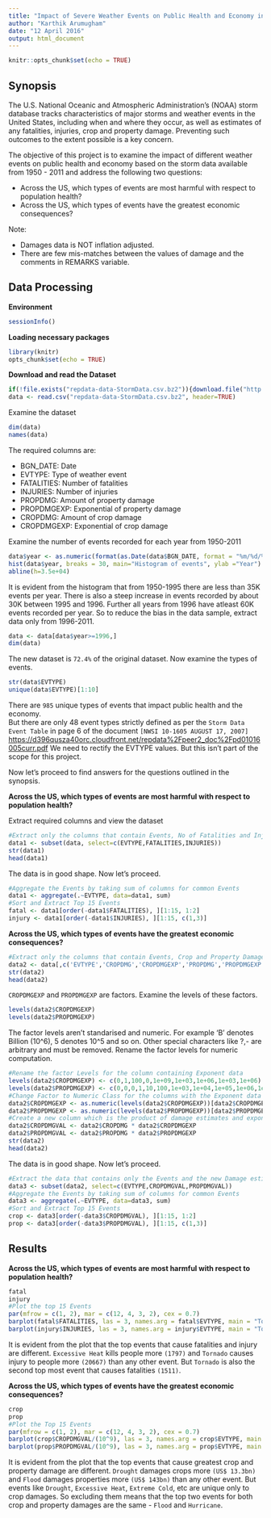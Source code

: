 ```yaml
---
title: "Impact of Severe Weather Events on Public Health and Economy in the United States"
author: "Karthik Arumugham"
date: "12 April 2016"
output: html_document
---
```


```r
knitr::opts_chunk$set(echo = TRUE)
```

## Synopsis

The U.S. National Oceanic and Atmospheric Administration's (NOAA) storm database tracks characteristics of major storms and weather events in the United States, including when and where they occur, as well as estimates of any fatalities, injuries, crop and property damage. Preventing such outcomes to the extent possible is a key concern.

The objective of this project is to examine the impact of different weather events on public health and economy based on the storm data available from 1950 - 2011 and address the following two questions:

* Across the US, which types of events are most harmful with respect to population health?
* Across the US, which types of events have the greatest economic consequences?

Note:

* Damages data is NOT inflation adjusted.
* There are few mis-matches between the values of damage and the comments in REMARKS variable.

## Data Processing

**Environment**
```r
sessionInfo()
```
**Loading necessary packages**
```r
library(knitr)
opts_chunk$set(echo = TRUE)
```

**Download and read the Dataset**
```r
if(!file.exists("repdata-data-StormData.csv.bz2")){download.file("http://d396qusza40orc.cloudfront.net/repdata%2Fdata%2FStormData.csv.bz2",destfile="repdata-data-StormData.csv.bz2")}
data <- read.csv("repdata-data-StormData.csv.bz2", header=TRUE)
```

Examine the dataset
```r
dim(data)
names(data)
```

The required columns are:

* BGN_DATE: Date
* EVTYPE: Type of weather event
* FATALITIES: Number of fatalities
* INJURIES: Number of injuries
* PROPDMG: Amount of property damage
* PROPDMGEXP: Exponential of property damage
* CROPDMG: Amount of crop damage
* CROPDMGEXP: Exponential of crop damage

Examine the number of events recorded for each year from 1950-2011
```r
data$year <- as.numeric(format(as.Date(data$BGN_DATE, format = "%m/%d/%Y %H:%M:%S"), "%Y"))
hist(data$year, breaks = 30, main="Histogram of events", ylab ="Year")
abline(h=3.5e+04)
```

It is evident from the histogram that from 1950-1995 there are less than 35K events per year. There is also a steep increase in events recorded by about 30K between 1995 and 1996. Further all years from 1996 have atleast 60K events recorded per year. So to reduce the bias in the data sample, extract data only from 1996-2011. 

```r
data <- data[data$year>=1996,]
dim(data)
```

The new dataset is `72.4%` of the original dataset. Now examine the types of events.

```r
str(data$EVTYPE)
unique(data$EVTYPE)[1:10]
```

There are `985` unique types of events that impact public health and the economy.  
But there are only 48 event types strictly defined as per the `Storm Data Event Table` in page 6 of the document `[NWSI 10-1605 AUGUST 17, 2007]` <https://d396qusza40orc.cloudfront.net/repdata%2Fpeer2_doc%2Fpd01016005curr.pdf>
We need to rectify the EVTYPE values. But this isn't part of the scope for this project.

Now let's proceed to find answers for the questions outlined in the synopsis.

**Across the US, which types of events are most harmful with respect to population health?**

Extract required columns and view the dataset
```r
#Extract only the columns that contain Events, No of Fatalities and Injuries
data1 <- subset(data, select=c(EVTYPE,FATALITIES,INJURIES))
str(data1)
head(data1)
```

The data is in good shape. Now let's proceed.
```r
#Aggregate the Events by taking sum of columns for common Events
data1 <- aggregate(.~EVTYPE, data=data1, sum)
#Sort and Extract Top 15 Events
fatal <- data1[order(-data1$FATALITIES), ][1:15, 1:2]
injury <- data1[order(-data1$INJURIES), ][1:15, c(1,3)]
```

**Across the US, which types of events have the greatest economic consequences?**

```r
#Extract only the columns that contain Events, Crop and Property Damage Estimates
data2 <- data[,c('EVTYPE','CROPDMG','CROPDMGEXP','PROPDMG','PROPDMGEXP')]
str(data2)
head(data2)
```

`CROPDMGEXP` and `PROPDMGEXP` are factors. Examine the levels of these factors.
```r
levels(data2$CROPDMGEXP)
levels(data2$PROPDMGEXP)
```

The factor levels aren't standarised and numeric. For example 'B' denotes Billion (10^6), 5 denotes 10^5 and so on. Other special characters like ?,- are arbitrary and must be removed. Rename the factor levels for numeric computation.
```r
#Rename the factor Levels for the column containing Exponent data
levels(data2$CROPDMGEXP) <- c(0,1,100,0,1e+09,1e+03,1e+06,1e+03,1e+06)
levels(data2$PROPDMGEXP) <- c(0,0,0,1,10,100,1e+03,1e+04,1e+05,1e+06,1e+07,1e+08,0,1e+09,100,1e+03,1e+06,100,1e+06)
#Change Factor to Numeric Class for the columns with the Exponent data
data2$CROPDMGEXP <- as.numeric(levels(data2$CROPDMGEXP))[data2$CROPDMGEXP]
data2$PROPDMGEXP <- as.numeric(levels(data2$PROPDMGEXP))[data2$PROPDMGEXP]
#Create a new column which is the product of damage estimates and exponent
data2$CROPDMGVAL <- data2$CROPDMG * data2$CROPDMGEXP
data2$PROPDMGVAL <- data2$PROPDMG * data2$PROPDMGEXP
str(data2)
head(data2)
```

The data is in good shape. Now let's proceed.
```r
#Extract the data that contains only the Events and the new Damage estimates
data3 <- subset(data2, select=c(EVTYPE,CROPDMGVAL,PROPDMGVAL))
#Aggregate the Events by taking sum of columns for common Events
data3 <- aggregate(.~EVTYPE, data=data3, sum)
#Sort and Extract Top 15 Events
crop <- data3[order(-data3$CROPDMGVAL), ][1:15, 1:2]
prop <- data3[order(-data3$PROPDMGVAL), ][1:15, c(1,3)]
```

## Results

**Across the US, which types of events are most harmful with respect to population health?**

```r
fatal
injury
#Plot the top 15 Events
par(mfrow = c(1, 2), mar = c(12, 4, 3, 2), cex = 0.7)
barplot(fatal$FATALITIES, las = 3, names.arg = fatal$EVTYPE, main = "Top Events for Fatalities [1996-2011]", ylab = "No of People")
barplot(injury$INJURIES, las = 3, names.arg = injury$EVTYPE, main = "Top Events for Injuries [1996-2011]", ylab = "No of People")
```

It is evident from the plot that the top events that cause fatalities and injury are different. `Excessive Heat` kills people more `(1797)` and `Tornado` causes injury to people more `(20667)` than any other event. But `Tornado` is also the second top most event that causes fatalities `(1511)`.

**Across the US, which types of events have the greatest economic consequences?**

```r
crop
prop
#Plot the Top 15 Events
par(mfrow = c(1, 2), mar = c(12, 4, 3, 2), cex = 0.7)
barplot(crop$CROPDMGVAL/(10^9), las = 3, names.arg = crop$EVTYPE, main = "Top Events for Crop Damages [1996-2011]", ylab = "Cost of damages ($bn)")
barplot(prop$PROPDMGVAL/(10^9), las = 3, names.arg = prop$EVTYPE, main = "Top Events for Property Damages [1996-2011]", ylab = "Cost of damages ($bn)")
```

It is evident from the plot that the top events that cause greatest crop and property damage are different. `Drought` damages crops more `(US$ 13.3bn)` and `Flood` damages properties more `(US$ 143bn)` than any other event. But events like `Drought`, `Excessive Heat`, `Extreme Cold`, etc are unique only to crop damages. So excluding them means that the top two events for both crop and property damages are the same - `Flood` and `Hurricane`.

